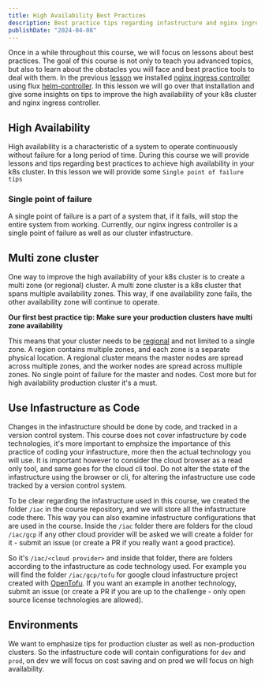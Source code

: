 ```yaml
---
title: High Availability Best Practices
description: Best practice tips regarding infastructure and nginx ingress controller high availability.
publishDate: "2024-04-08"
---
```


Once in a while throughout this course, we will focus on lessons about best practices.
The goal of this course is not only to teach you advanced topics, but also to learn about the obstacles you will face and best practice tools to deal with them.
In the previous [lesson](https://www.academeez.com/en/course/kubernetes/flux/helm-controller) we installed [nginx ingress controller](https://docs.nginx.com/nginx-ingress-controller/installation/installing-nic/installation-with-helm/) using flux [helm-controller](https://fluxcd.io/flux/components/helm/).
In this lesson we will go over that installation and give some insights on tips to improve the high availability of your k8s cluster and nginx ingress controller.

## High Availability

High availability is a characteristic of a system to operate continuously without failure for a long period of time.
During this course we will provide lessons and tips regarding best practices to achieve high availability in your k8s cluster.
In this lesson we will provide some `Single point of failure tips`

### Single point of failure

A single point of failure is a part of a system that, if it fails, will stop the entire system from working.
Currently, our nginx ingress controller is a single point of failure as well as our cluster infastructure.

## Multi zone cluster

One way to improve the high availability of your k8s cluster is to create a multi zone (or regional) cluster.
A multi zone cluster is a k8s cluster that spans multiple availability zones.
This way, if one availability zone fails, the other availability zone will continue to operate.

**Our first best practice tip: Make sure your production clusters have multi zone availability**

This means that your cluster needs to be [regional](https://cloud.google.com/kubernetes-engine/docs/concepts/regional-clusters) and not limited to a single zone.
A region contains multiple zones, and each zone is a separate physical location.
A regional cluster means the master nodes are spread across multiple zones, and the worker nodes are spread across multiple zones.
No single point of failure for the master and nodes.
Cost more but for high availability production cluster it's a must.

## Use Infastructure as Code

Changes in the infastructure should be done by code, and tracked in a version control system.
This course does not cover infastructure by code technologies, it's more important to emphsize the importance of this practice of coding your infastructure, more then the actual technology you will use.
It is important however to consider the cloud browser as a read only tool, and same goes for the cloud cli tool. Do not alter the state of the infastructure using the browser or cli, for altering the infastructure use code tracked by a version control system.

To be clear regarding the infastructure used in this course, we created the folder `/iac` in the course repository, and we will store all the infastructure code there.
This way you can also examine infastructure configurations that are used in the course.
Inside the `/iac` folder there are folders for the cloud `/iac/gcp` if any other cloud provider will be asked we will create a folder for it - submit an issue (or create a PR if you really want a good practice).

So it's `/iac/<cloud provider>` and inside that folder, there are folders according to the infastructure as code technology used.
For example you will find the folder `/iac/gcp/tofu` for google cloud infastructure project created with [OpenTofu](https://opentofu.org/).
If you want an example in another technology, submit an issue (or create a PR if you are up to the challenge - only open source license technologies are allowed).

## Environments

We want to emphasize tips for production cluster as well as non-production clusters.
So the infastructure code will contain configurations for `dev` and `prod`, on dev we will focus on cost saving and on prod we will focus on high availability.


